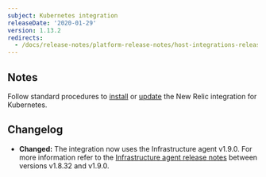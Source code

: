 ```yaml
---
subject: Kubernetes integration
releaseDate: '2020-01-29'
version: 1.13.2
redirects:
  - /docs/release-notes/platform-release-notes/host-integrations-release-notes/new-relic-integration-kubernetes-1132
---
```


## Notes

Follow standard procedures to [install](/docs/integrations/host-integrations/host-integrations-list/kubernetes-monitoring-integration#install) or [update](/docs/integrations/host-integrations/host-integrations-list/kubernetes-monitoring-integration#update) the New Relic integration for Kubernetes.

## Changelog

* **Changed:** The integration now uses the Infrastructure agent v1.9.0. For more information refer to the [Infrastructure agent release notes](https://docs.newrelic.com/docs/release-notes/infrastructure-release-notes/infrastructure-agent-release-notes/) between versions v1.8.32 and v1.9.0.
